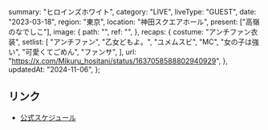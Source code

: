   summary: "ヒロインズホワイト",
  category: "LIVE",
  liveType: "GUEST",
  date: "2023-03-18",
  region: "東京",
  location: "神田スクエアホール",
  present: ["高嶺のなでしこ"],
  image: {
    path: "",
    ref: "",
  },
  recaps: {
    costume: "アンチファン衣装",
    setlist: [
      "アンチファン",
      "乙女どもよ。",
      "ユメムスビ",
      "MC",
      "女の子は強い",
      "可愛くてごめん",
      "ファンサ",
    ],
    url: "https://x.com/Mikuru_hositani/status/1637058588802940929",
  },
  updatedAt: "2024-11-06",
};

## リンク

- [公式スケジュール](https://takanenonadeshiko.jp/?p=774)
